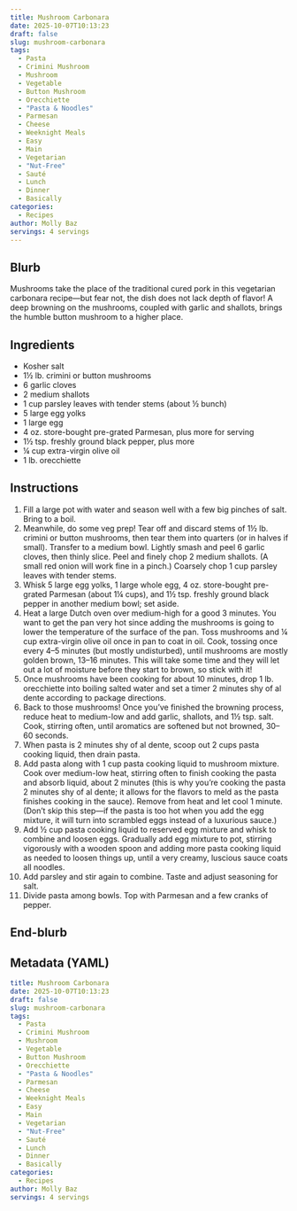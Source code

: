```yaml
---
title: Mushroom Carbonara
date: 2025-10-07T10:13:23
draft: false
slug: mushroom-carbonara
tags:
  - Pasta
  - Crimini Mushroom
  - Mushroom
  - Vegetable
  - Button Mushroom
  - Orecchiette
  - "Pasta & Noodles"
  - Parmesan
  - Cheese
  - Weeknight Meals
  - Easy
  - Main
  - Vegetarian
  - "Nut-Free"
  - Sauté
  - Lunch
  - Dinner
  - Basically
categories:
  - Recipes
author: Molly Baz
servings: 4 servings
---
```

## Blurb

Mushrooms take the place of the traditional cured pork in this vegetarian carbonara recipe—but fear not, the dish does not lack depth of flavor! A deep browning on the mushrooms, coupled with garlic and shallots, brings the humble button mushroom to a higher place.

## Ingredients

- Kosher salt
- 1½ lb. crimini or button mushrooms
- 6 garlic cloves
- 2 medium shallots
- 1 cup parsley leaves with tender stems (about ½ bunch)
- 5 large egg yolks
- 1 large egg
- 4 oz. store-bought pre-grated Parmesan, plus more for serving
- 1½ tsp. freshly ground black pepper, plus more
- ¼ cup extra-virgin olive oil
- 1 lb. orecchiette

## Instructions

1. Fill a large pot with water and season well with a few big pinches of salt. Bring to a boil.
2. Meanwhile, do some veg prep! Tear off and discard stems of 1½ lb. crimini or button mushrooms, then tear them into quarters (or in halves if small). Transfer to a medium bowl. Lightly smash and peel 6 garlic cloves, then thinly slice. Peel and finely chop 2 medium shallots. (A small red onion will work fine in a pinch.) Coarsely chop 1 cup parsley leaves with tender stems.
3. Whisk 5 large egg yolks, 1 large whole egg, 4 oz. store-bought pre-grated Parmesan (about 1¼ cups), and 1½ tsp. freshly ground black pepper in another medium bowl; set aside.
4. Heat a large Dutch oven over medium-high for a good 3 minutes. You want to get the pan very hot since adding the mushrooms is going to lower the temperature of the surface of the pan. Toss mushrooms and ¼ cup extra-virgin olive oil once in pan to coat in oil. Cook, tossing once every 4–5 minutes (but mostly undisturbed), until mushrooms are mostly golden brown, 13–16 minutes. This will take some time and they will let out a lot of moisture before they start to brown, so stick with it!
5. Once mushrooms have been cooking for about 10 minutes, drop 1 lb. orecchiette into boiling salted water and set a timer 2 minutes shy of al dente according to package directions.
6. Back to those mushrooms! Once you’ve finished the browning process, reduce heat to medium-low and add garlic, shallots, and 1½ tsp. salt. Cook, stirring often, until aromatics are softened but not browned, 30–60 seconds.
7. When pasta is 2 minutes shy of al dente, scoop out 2 cups pasta cooking liquid, then drain pasta.
8. Add pasta along with 1 cup pasta cooking liquid to mushroom mixture. Cook over medium-low heat, stirring often to finish cooking the pasta and absorb liquid, about 2 minutes (this is why you’re cooking the pasta 2 minutes shy of al dente; it allows for the flavors to meld as the pasta finishes cooking in the sauce). Remove from heat and let cool 1 minute. (Don't skip this step—if the pasta is too hot when you add the egg mixture, it will turn into scrambled eggs instead of a luxurious sauce.)
9. Add ½ cup pasta cooking liquid to reserved egg mixture and whisk to combine and loosen eggs. Gradually add egg mixture to pot, stirring vigorously with a wooden spoon and adding more pasta cooking liquid as needed to loosen things up, until a very creamy, luscious sauce coats all noodles.
10. Add parsley and stir again to combine. Taste and adjust seasoning for salt.
11. Divide pasta among bowls. Top with Parmesan and a few cranks of pepper.

## End-blurb


## Metadata (YAML)

```yaml
title: Mushroom Carbonara
date: 2025-10-07T10:13:23
draft: false
slug: mushroom-carbonara
tags:
  - Pasta
  - Crimini Mushroom
  - Mushroom
  - Vegetable
  - Button Mushroom
  - Orecchiette
  - "Pasta & Noodles"
  - Parmesan
  - Cheese
  - Weeknight Meals
  - Easy
  - Main
  - Vegetarian
  - "Nut-Free"
  - Sauté
  - Lunch
  - Dinner
  - Basically
categories:
  - Recipes
author: Molly Baz
servings: 4 servings
```
